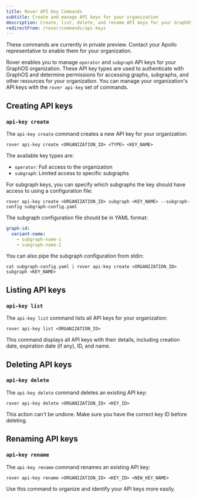 ```yaml
---
title: Rover API Key Commands
subtitle: Create and manage API keys for your organization
description: Create, list, delete, and rename API keys for your GraphOS organization with the rover api-key commands.
redirectFrom: /rover/commands/api-keys
---
```


<PreviewFeature>

These commands are currently in private preview. Contact your Apollo representative to enable them for your organization.

</PreviewFeature>

Rover enables you to manage `operator` and `subgraph` API keys for your GraphOS organization. These API key types are used to authenticate with GraphOS and determine permissions for accessing graphs, subgraphs, and other resources for your organization. You can manage your organization's API keys with the `rover api-key` set of commands.

## Creating API keys

### `api-key create`

The `api-key create` command creates a new API key for your organization:

```
rover api-key create <ORGANIZATION_ID> <TYPE> <KEY_NAME>
```

The available key types are:
- `operator`: Full access to the organization
- `subgraph`: Limited access to specific subgraphs

For subgraph keys, you can specify which subgraphs the key should have access to using a configuration file:

```
rover api-key create <ORGANIZATION_ID> subgraph <KEY_NAME> --subgraph-config subgraph-config.yaml
```

The subgraph configuration file should be in YAML format:

```yaml
graph-id:
  variant-name:
    - subgraph-name-1
    - subgraph-name-2
```

You can also pipe the subgraph configuration from stdin:

```
cat subgraph-config.yaml | rover api-key create <ORGANIZATION_ID> subgraph <KEY_NAME>
```

## Listing API keys

### `api-key list`

The `api-key list` command lists all API keys for your organization:

```
rover api-key list <ORGANIZATION_ID>
```

This command displays all API keys with their details, including creation date, expiration date (if any), ID, and name.

## Deleting API keys

### `api-key delete`

The `api-key delete` command deletes an existing API key:

```
rover api-key delete <ORGANIZATION_ID> <KEY_ID>
```

<Caution>
This action can't be undone. Make sure you have the correct key ID before deleting.
</Caution>

## Renaming API keys

### `api-key rename`

The `api-key rename` command renames an existing API key:

```
rover api-key rename <ORGANIZATION_ID> <KEY_ID> <NEW_KEY_NAME>
```

Use this command to organize and identify your API keys more easily.
